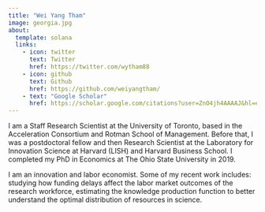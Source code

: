 ```yaml
---
title: "Wei Yang Tham"
image: georgia.jpg
about:
  template: solana
  links: 
    - icon: twitter
      text: Twitter
      href: https://twitter.com/wytham88
    - icon: github
      text: Github
      href: https://github.com/weiyangtham/
    - text: "Google Scholar"
      href: https://scholar.google.com/citations?user=ZnO4jh4AAAAJ&hl=en
---
```


I am a Staff Research Scientist at the University of Toronto, based in the Acceleration Consortium and Rotman School of Management. Before that, I was a postdoctoral fellow and then Research Scientist at the Laboratory for Innovation Science at Harvard (LISH) and Harvard Business School. I completed my PhD in Economics at The Ohio State University in 2019.

I am an innovation and labor economist. Some of my recent work includes: studying how funding delays affect the labor market outcomes of the research workforce, estimating the knowledge production function to better understand the optimal distribution of resources in science.

<!-- I study innovation and knowledge production in the context of science. Recent work includes eliciting researchers' preferences and responses to grant design, studying how funding delays affect the movement of human capital across sectors and borders, and estimating the knowledge production function to better understand the optimal distribution of resources in research. -->

<!-- I study the economics of science and innovation. Recent work includes studying the effect of grant delays on labor market outcomes, how grant design affects the direction of research, and estimating the knowledge production function. -->
